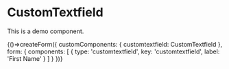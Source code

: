 
<Meta title="Components/CustomTextfield" />

# CustomTextfield

This is a demo component.

<Canvas withSource="open">
  <Story name="CustomTextfield">
    {()=>createForm({
      customComponents: {
        customtextfield: CustomTextfield
      }, 
      form: {
        components: [
          {
            type: 'customtextfield',
            key: 'customtextfield',
            label: 'First Name'
          }
        ]
      }
    })}
  </Story>
</Canvas>
